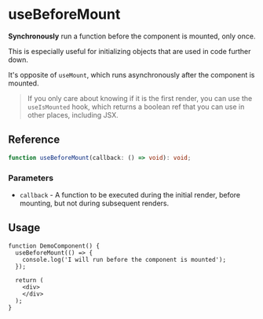 
<Meta title="hooks/lifecycle/useBeforeMount" />

# useBeforeMount

**Synchronously** run a function before the component is mounted, only once.

This is especially useful for initializing objects that are used in code further down.

It's opposite of `useMount`, which runs asynchronously after the component is mounted.

> If you only care about knowing if it is the first render, you can use the `useIsMounted`
hook, which returns a boolean ref that you can use in other places, including JSX.

## Reference

```ts
function useBeforeMount(callback: () => void): void;
```

### Parameters

* `callback` - A function to be executed during the initial render, before mounting, but not
during subsequent renders.

## Usage

```tsx
function DemoComponent() {
  useBeforeMount(() => {
    console.log('I will run before the component is mounted');
  });

  return (
    <div>
    </div>
  );
}
```
